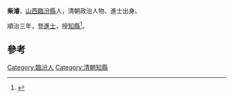 '''柴濬'''，[[山西|山西]][[臨汾縣|臨汾縣]]人，清朝政治人物、進士出身。

順治三年，登[[進士|進士]]，授[[知縣|知縣]]<ref>{{cite book|editor=（清）王轩等纂修，刘克文总点校|title=山西通志|date=1990年11月|publisher=北京：中华书局|isbn=7-101-00700-7|pages=1909|accessdate=2016-05-14}}</ref>。

==參考==
{{reflist}}
{{清朝人物小作品}}
{{順治三年丙戌科殿試金榜}}
[[Category:臨汾人|Category:臨汾人]]
[[Category:清朝知縣|Category:清朝知縣]]